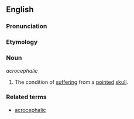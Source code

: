 ==English==

===Pronunciation===
{{substub}}

===Etymology===
{{etystub}}

===Noun===
''acrocephalic''

# The condition of [[suffer|suffering]] from a [[pointed]] [[skull]].

===Related terms===
* [[acrocephalic]]